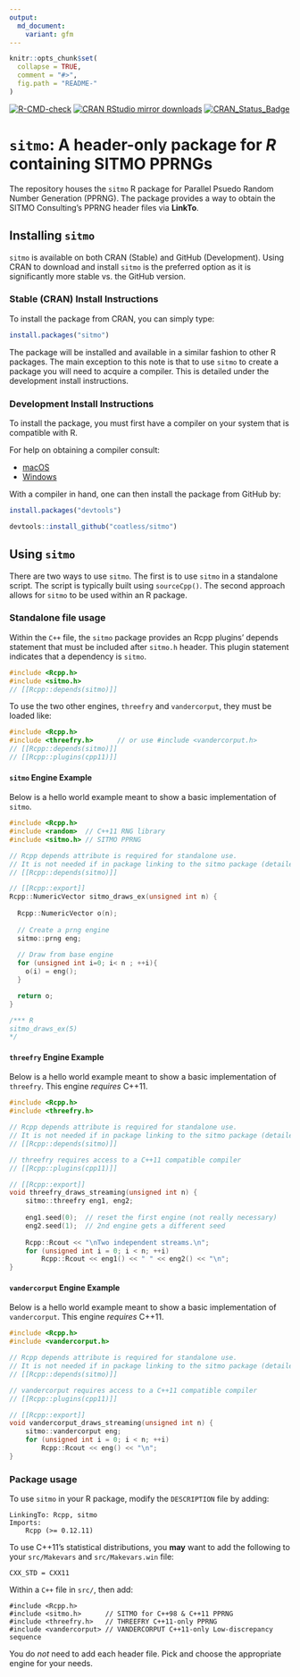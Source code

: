 ```yaml
---
output:
  md_document:
    variant: gfm
---
```


<!-- README.md is generated from README.Rmd. Please edit that file -->

```r
knitr::opts_chunk$set(
  collapse = TRUE,
  comment = "#>",
  fig.path = "README-"
)
```


<!-- badges: start -->
[![R-CMD-check](https://github.com/coatless/sitmo/workflows/R-CMD-check/badge.svg)](https://github.com/coatless/sitmo/actions)
[![CRAN RStudio mirror downloads](http://cranlogs.r-pkg.org/badges/sitmo)](http://www.r-pkg.org/pkg/sitmo)
[![CRAN_Status_Badge](http://www.r-pkg.org/badges/version/sitmo)](https://cran.r-project.org/package=sitmo)
<!-- badges: end -->
  
# `sitmo`: A header-only package for _R_ containing SITMO PPRNGs

The repository houses the `sitmo` R package for Parallel Psuedo Random Number Generation (PPRNG). The package provides a way to obtain the SITMO Consulting's PPRNG header files via **LinkTo**.

## Installing `sitmo`

`sitmo` is available on both CRAN (Stable) and GitHub (Development). Using
CRAN to download and install `sitmo` is the preferred option as it is significantly
more stable vs. the GitHub version.

### Stable (CRAN) Install Instructions

To install the package from CRAN, you can simply type:

```r
install.packages("sitmo")
```

The package will be installed and available in a similar fashion to
other R packages. The main exception to this note is that to use `sitmo` to
create a package you will need to acquire a compiler. This is detailed under 
the development install instructions.

### Development Install Instructions

To install the package, you must first have a compiler on your system that is
compatible with R.

For help on obtaining a compiler consult:

-   [macOS](http://thecoatlessprofessor.com/programming/r-compiler-tools-for-rcpp-on-os-x/)
-   [Windows](http://thecoatlessprofessor.com/programming/rcpp/install-rtools-for-rcpp/)

With a compiler in hand, one can then install the package from GitHub by:

```r
install.packages("devtools")

devtools::install_github("coatless/sitmo")
```

## Using `sitmo`

There are two ways to use `sitmo`. The first is to use `sitmo` in a standalone
script. The script is typically built using `sourceCpp()`. The second approach
allows for `sitmo` to be used within an R package.

### Standalone file usage

Within the `C++` file, the `sitmo` package provides an Rcpp plugins' 
depends statement that must be included after `sitmo.h` header. This plugin
statement indicates that a dependency is `sitmo`.

```cpp
#include <Rcpp.h>
#include <sitmo.h> 
// [[Rcpp::depends(sitmo)]]
```

To use the two other engines, `threefry` and `vandercorput`, they must be 
loaded like:

```cpp
#include <Rcpp.h>
#include <threefry.h>      // or use #include <vandercorput.h>
// [[Rcpp::depends(sitmo)]]
// [[Rcpp::plugins(cpp11)]]
```

#### `sitmo` Engine Example

Below is a hello world example meant to show a basic implementation of `sitmo`.

```cpp
#include <Rcpp.h>
#include <random>  // C++11 RNG library
#include <sitmo.h> // SITMO PPRNG

// Rcpp depends attribute is required for standalone use. 
// It is not needed if in package linking to the sitmo package (detailed next).
// [[Rcpp::depends(sitmo)]]

// [[Rcpp::export]]
Rcpp::NumericVector sitmo_draws_ex(unsigned int n) {
  
  Rcpp::NumericVector o(n);
  
  // Create a prng engine
  sitmo::prng eng;
  
  // Draw from base engine
  for (unsigned int i=0; i< n ; ++i){
    o(i) = eng();  
  }

  return o;
}

/*** R
sitmo_draws_ex(5)
*/
```

#### `threefry` Engine Example

Below is a hello world example meant to show a basic implementation of `threefry`.
This engine _requires_ C++11.

```cpp
#include <Rcpp.h>
#include <threefry.h>

// Rcpp depends attribute is required for standalone use. 
// It is not needed if in package linking to the sitmo package (detailed next).
// [[Rcpp::depends(sitmo)]]

// threefry requires access to a C++11 compatible compiler
// [[Rcpp::plugins(cpp11)]]

// [[Rcpp::export]]
void threefry_draws_streaming(unsigned int n) {
    sitmo::threefry eng1, eng2; 
 
    eng1.seed(0);  // reset the first engine (not really necessary)
    eng2.seed(1);  // 2nd engine gets a different seed
 
    Rcpp::Rcout << "\nTwo independent streams.\n";
    for (unsigned int i = 0; i < n; ++i)
        Rcpp::Rcout << eng1() << " " << eng2() << "\n";
}
```

#### `vandercorput` Engine Example

Below is a hello world example meant to show a basic implementation of `vandercorput`.
This engine _requires_ C++11.

```cpp
#include <Rcpp.h>
#include <vandercorput.h>

// Rcpp depends attribute is required for standalone use. 
// It is not needed if in package linking to the sitmo package (detailed next).
// [[Rcpp::depends(sitmo)]]

// vandercorput requires access to a C++11 compatible compiler
// [[Rcpp::plugins(cpp11)]]

// [[Rcpp::export]]
void vandercorput_draws_streaming(unsigned int n) {
    sitmo::vandercorput eng;
    for (unsigned int i = 0; i < n; ++i)
        Rcpp::Rcout << eng() << "\n"; 
}
```

### Package usage

To use `sitmo` in your R package, modify the `DESCRIPTION` file by adding:

    LinkingTo: Rcpp, sitmo
    Imports:
        Rcpp (>= 0.12.11)

To use C++11's statistical distributions, you **may** want to add the 
following to your `src/Makevars` and `src/Makevars.win` file:

    CXX_STD = CXX11

Within a `C++` file in `src/`, then add:

```Rcpp
#include <Rcpp.h>
#include <sitmo.h>      // SITMO for C++98 & C++11 PPRNG
#include <threefry.h>   // THREEFRY C++11-only PPRNG
#include <vandercorput> // VANDERCORPUT C++11-only Low-discrepancy sequence
```

You do _not_ need to add each header file. Pick and choose the appropriate
engine for your needs.
